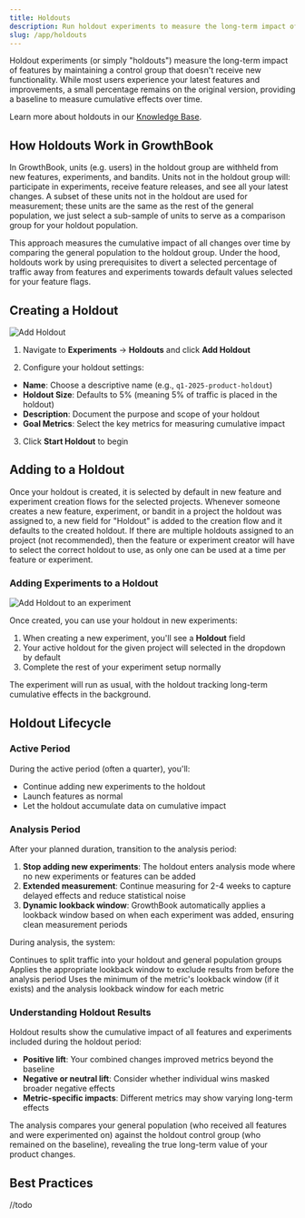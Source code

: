```yaml
---
title: Holdouts
description: Run holdout experiments to measure the long-term impact of features
slug: /app/holdouts
---
```


Holdout experiments (or simply "holdouts") measure the long-term impact of features by maintaining a control group that doesn't receive new functionality. While most users experience your latest features and improvements, a small percentage remains on the original version, providing a baseline to measure cumulative effects over time.

Learn more about holdouts in our [Knowledge Base](/kb/experiments/holdouts).

## How Holdouts Work in GrowthBook

In GrowthBook, units (e.g. users) in the holdout group are withheld from new features, experiments, and bandits. Units not in the holdout group will: participate in experiments, receive feature releases, and see all your latest changes. A subset of these units not in the holdout are used for measurement; these units are the same as the rest of the general population, we just select a sub-sample of units to serve as a comparison group for your holdout population.

This approach measures the cumulative impact of all changes over time by comparing the general population to the holdout group.
Under the hood, holdouts work by using prerequisites to divert a selected percentage of traffic away from features and experiments towards default values selected for your feature flags.
## Creating a Holdout

![Add Holdout](/images/holdouts-add-modal.png)

1. Navigate to **Experiments** → **Holdouts** and click **Add Holdout**

2. Configure your holdout settings:

- **Name**: Choose a descriptive name (e.g., `q1-2025-product-holdout`)
- **Holdout Size**: Defaults to 5% (meaning 5% of traffic is placed in the holdout)
- **Description**: Document the purpose and scope of your holdout
- **Goal Metrics**: Select the key metrics for measuring cumulative impact

3. Click **Start Holdout** to begin

## Adding to a Holdout

Once your holdout is created, it is selected by default in new feature and experiment creation flows for the selected projects. Whenever someone creates a new feature, experiment, or bandit in a project the holdout was assigned to, a new field for "Holdout" is added to the creation flow and it defaults to the created holdout. If there are multiple holdouts assigned to an project (not recommended), then the feature or experiment creator will have to select the correct holdout to use, as only one can be used at a time per feature or experiment.


### Adding Experiments to a Holdout

![Add Holdout to an experiment](/images/holdouts-experiment-with-holdout.png)

Once created, you can use your holdout in new experiments:

1. When creating a new experiment, you'll see a **Holdout** field
2. Your active holdout for the given project will selected in the dropdown by default
3. Complete the rest of your experiment setup normally

The experiment will run as usual, with the holdout tracking long-term cumulative effects in the background.

## Holdout Lifecycle

### Active Period

During the active period (often a quarter), you'll:

- Continue adding new experiments to the holdout
- Launch features as normal
- Let the holdout accumulate data on cumulative impact

### Analysis Period

After your planned duration, transition to the analysis period:

1. **Stop adding new experiments**: The holdout enters analysis mode where no new experiments or features can be added
2. **Extended measurement**: Continue measuring for 2-4 weeks to capture delayed effects and reduce statistical noise
3. **Dynamic lookback window**: GrowthBook automatically applies a lookback window based on when each experiment was added, ensuring clean measurement periods

During analysis, the system:

Continues to split traffic into your holdout and general population groups
Applies the appropriate lookback window to exclude results from before the analysis period
Uses the minimum of the metric's lookback window (if it exists) and the analysis lookback window for each metric

### Understanding Holdout Results

Holdout results show the cumulative impact of all features and experiments included during the holdout period:

- **Positive lift**: Your combined changes improved metrics beyond the baseline
- **Negative or neutral lift**: Consider whether individual wins masked broader negative effects
- **Metric-specific impacts**: Different metrics may show varying long-term effects

The analysis compares your general population (who received all features and were experimented on) against the holdout control group (who remained on the baseline), revealing the true long-term value of your product changes.

## Best Practices

//todo
